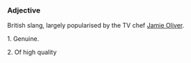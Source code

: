===Adjective===
British slang, largely popularised by the TV chef [http://en.wikipedia.org/wiki/Jamie_Oliver Jamie Oliver].

1. Genuine.

2. Of high quality

{{stub}}